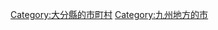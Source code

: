 {{Commonscat|Yufu, Oita}}
{{Catmore}}

{{DEFAULTSORT:Yufu-shi}}
[[Category:大分縣的市町村|Category:大分縣的市町村]]
[[Category:九州地方的市|Category:九州地方的市]]